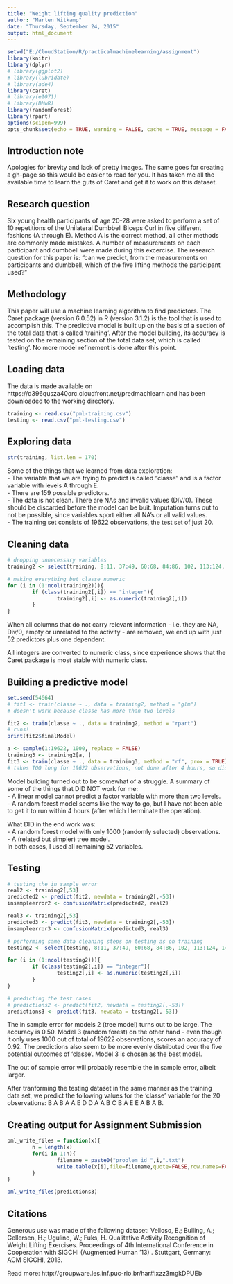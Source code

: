 ```yaml
---
title: "Weight lifting quality prediction"
author: "Marten Witkamp"
date: "Thursday, September 24, 2015"
output: html_document
---
```


```r
setwd("E:/CloudStation/R/practicalmachinelearning/assignment")
library(knitr)
library(dplyr)
# library(ggplot2)
# library(lubridate)
# library(ade4)
library(caret)
# library(e1071)
# library(DMwR)
library(randomForest)
library(rpart)
options(scipen=999)
opts_chunk$set(echo = TRUE, warning = FALSE, cache = TRUE, message = FALSE)
```

## Introduction note
Apologies for brevity and lack of pretty images. The same goes for creating a gh-page so this would be easier to read for you. It has taken me all the available time to learn the guts of Caret and get it to work on this dataset. 

## Research question
Six young health participants of age 20-28 were asked to perform a set of 10 repetitions of the Unilateral Dumbbell Biceps Curl in five different fashions (A through E). Method A is the correct method, all other methods are commonly made mistakes. A number of measurements on each participant and dumbbell were made during this excercise. The research question for this paper is: "can we predict, from the measurements on participants and dumbbell, which of the five lifting methods the participant used?"

## Methodology
This paper will use a machine learning algorithm to find predictors. The Caret package (version 6.0.52) in R (version 3.1.2) is the tool that is used to accomplish this. The predictive model is built up on the basis of a section of the total data that is called 'training'. After the model building, its accuracy is tested on the remaining section of the total data set, which is called 'testing'. No more model refinement is done after this point.  

## Loading data
The data is made available on https://d396qusza40orc.cloudfront.net/predmachlearn and has been downloaded to the working directory. 

```r
training <- read.csv("pml-training.csv")
testing <- read.csv("pml-testing.csv")
```

## Exploring data
```r
str(training, list.len = 170)

```

Some of the things that we learned from data exploration:       
- The variable that we are trying to predict is called "classe" and is a factor variable with levels A through E.             
- There are 159 possible predictors.        
- The data is not clean. There are NAs and invalid values (DIV/0). These should be discarded before the model can be buit. Imputation turns out to not be possible, since variables sport either all NA's or all valid values.       
- The training set consists of 19622 observations, the test set of just 20.      

## Cleaning data
```r
# dropping unnecessary variables
training2 <- select(training, 8:11, 37:49, 60:68, 84:86, 102, 113:124, 140, 151:160)

# making everything but classe numeric
for (i in (1:ncol(training2))){
        if (class(training2[,i]) == "integer"){
                training2[,i] <- as.numeric(training2[,i])
        }
}
```

When all columns that do not carry relevant information - i.e. they are NA, Div/0, empty or unrelated to the activity - are removed, we end up with just 52 predictors plus one dependent. 

All integers are converted to numeric class, since experience shows that the Caret package is most stable with numeric class. 

## Building a predictive model

```r
set.seed(54664)
# fit1 <- train(classe ~ ., data = training2, method = "glm")
# doesn't work because classe has more than two levels

fit2 <- train(classe ~ ., data = training2, method = "rpart")
# runs!
print(fit2$finalModel)

a <- sample(1:19622, 1000, replace = FALSE)
training3 <- training2[a, ]
fit3 <- train(classe ~ ., data = training3, method = "rf", prox = TRUE)
# takes TOO long for 19622 observations, not done after 4 hours, so did it for 1000 observations instead.

```

Model building turned out to be somewhat of a struggle. A summary of some of the things that DID NOT work for me:        
- A linear model cannot predict a factor variable with more than two levels.    
- A random forest model seems like the way to go, but I have not been able to get it to run within 4 hours (after which I terminate the operation).       

What DID in the end work was:   
- A random forest model with only 1000 (randomly selected) observations.         
- A (related but simpler) tree model.   
In both cases, I used all remaining 52 variables. 

## Testing

```r
# testing the in sample error
real2 <- training2[,53]
predicted2 <- predict(fit2, newdata = training2[,-53])
insampleerror2 <- confusionMatrix(predicted2, real2)

real3 <- training2[,53]
predicted3 <- predict(fit3, newdata = training2[,-53])
insampleerror3 <- confusionMatrix(predicted3, real3)

# performing same data cleaning steps on testing as on training
testing2 <- select(testing, 8:11, 37:49, 60:68, 84:86, 102, 113:124, 140, 151:160)

for (i in (1:ncol(testing2))){
        if (class(testing2[,i]) == "integer"){
                testing2[,i] <- as.numeric(testing2[,i])
        }
}

# predicting the test cases
# predictions2 <- predict(fit2, newdata = testing2[,-53])
predictions3 <- predict(fit3, newdata = testing2[,-53])
```

The in sample error for models 2 (tree model) turns out to be large. The accuracy is 0.50. Model 3 (random forest) on the other hand - even though it only uses 1000 out of total of 19622 observations, scores an accuracy of 0.92. The predictions also seem to be more evenly distributed over the five potential outcomes of 'classe'. Model 3 is chosen as the best model.

The out of sample error will probably resemble the in sample error, albeit larger. 

After tranforming the testing dataset in the same manner as the training data set, we predict the following values for the 'classe' variable for the 20 observations: B A B A A E D D A A B C B A E E A B A B. 

## Creating output for Assignment Submission
```r
pml_write_files = function(x){
        n = length(x)
        for(i in 1:n){
                filename = paste0("problem_id_",i,".txt")
                write.table(x[i],file=filename,quote=FALSE,row.names=FALSE,col.names=FALSE)
        }
}

pml_write_files(predictions3)
```

## Citations
Generous use was made of the following dataset:
Velloso, E.; Bulling, A.; Gellersen, H.; Ugulino, W.; Fuks, H. Qualitative Activity Recognition of Weight Lifting Exercises. Proceedings of 4th International Conference in Cooperation with SIGCHI (Augmented Human '13) . Stuttgart, Germany: ACM SIGCHI, 2013.

Read more: http://groupware.les.inf.puc-rio.br/har#ixzz3mgkDPUEb

